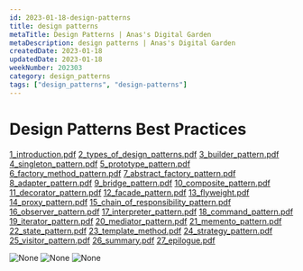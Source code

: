 ```yaml
---
id: 2023-01-18-design-patterns
title: design patterns
metaTitle: Design Patterns | Anas's Digital Garden
metaDescription: design patterns | Anas's Digital Garden
createdDate: 2023-01-18
updatedDate: 2023-01-18
weekNumber: 202303
category: design_patterns
tags: ["design_patterns", "design-patterns"]
---
```


# Design Patterns Best Practices

[1_introduction.pdf](./design-patterns-best-practices/1_introduction.pdf)
[2_types_of_design_patterns.pdf](./design-patterns-best-practices/2_types_of_design_patterns.pdf)
[3_builder_pattern.pdf](./design-patterns-best-practices/3_builder_pattern.pdf)
[4_singleton_pattern.pdf](./design-patterns-best-practices/4_singleton_pattern.pdf)
[5_prototype_pattern.pdf](./design-patterns-best-practices/5_prototype_pattern.pdf)
[6_factory_method_pattern.pdf](./design-patterns-best-practices/6_factory_method_pattern.pdf)
[7_abstract_factory_pattern.pdf](./design-patterns-best-practices/7_abstract_factory_pattern.pdf)
[8_adapter_pattern.pdf](./design-patterns-best-practices/8_adapter_pattern.pdf)
[9_bridge_pattern.pdf](./design-patterns-best-practices/9_bridge_pattern.pdf)
[10_composite_pattern.pdf](./design-patterns-best-practices/10_composite_pattern.pdf)
[11_decorator_pattern.pdf](./design-patterns-best-practices/11_decorator_pattern.pdf)
[12_facade_pattern.pdf](./design-patterns-best-practices/12_facade_pattern.pdf)
[13_flyweight.pdf](./design-patterns-best-practices/13_flyweight.pdf)
[14_proxy_pattern.pdf](./design-patterns-best-practices/14_proxy_pattern.pdf)
[15_chain_of_responsibility_pattern.pdf](./design-patterns-best-practices/15_chain_of_responsibility_pattern.pdf)
[16_observer_pattern.pdf](./design-patterns-best-practices/16_observer_pattern.pdf)
[17_interpreter_pattern.pdf](./design-patterns-best-practices/17_interpreter_pattern.pdf)
[18_command_pattern.pdf](./design-patterns-best-practices/18_command_pattern.pdf)
[19_iterator_pattern.pdf](./design-patterns-best-practices/19_iterator_pattern.pdf)
[20_mediator_pattern.pdf](./design-patterns-best-practices/20_mediator_pattern.pdf)
[21_memento_pattern.pdf](./design-patterns-best-practices/21_memento_pattern.pdf)
[22_state_pattern.pdf](./design-patterns-best-practices/22_state_pattern.pdf)
[23_template_method.pdf](./design-patterns-best-practices/23_template_method.pdf)
[24_strategy_pattern.pdf](./design-patterns-best-practices/24_strategy_pattern.pdf)
[25_visitor_pattern.pdf](./design-patterns-best-practices/25_visitor_pattern.pdf)
[26_summary.pdf](./design-patterns-best-practices/26_summary.pdf)
[27_epilogue.pdf](./design-patterns-best-practices/27_epilogue.pdf)

![None](fciwspoaiaihemu.jpeg)
![None](fciwspoaiaihemu.jpeg)
![None](fcmner8aqae8adz.png)
